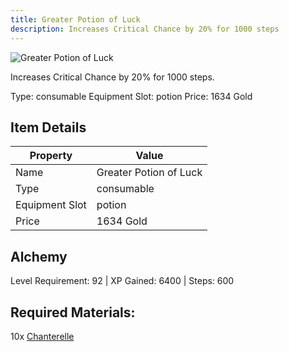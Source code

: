```yaml
---
title: Greater Potion of Luck
description: Increases Critical Chance by 20% for 1000 steps
---
```


<div className="flex items-start gap-6 mb-8">
  <div className="flex-shrink-0">
    <img src="/assets/resources/alchemy/greater_attack_potion.png" alt="Greater Potion of Luck" className="w-24 h-24 border rounded-lg" />
  </div>
  <div className="flex-1">
    <div className="space-y-2">
      <p className="text-lg text-muted-foreground">Increases Critical Chance by 20% for 1000 steps.</p>
      <div className="flex flex-wrap gap-4 text-sm">
        <span className="px-2 py-1 bg-green-100 dark:bg-green-900 rounded-md">
          Type: consumable
        </span>
        <span className="px-2 py-1 bg-purple-100 dark:bg-purple-900 rounded-md">
          Equipment Slot: potion
        </span>
        <span className="px-2 py-1 bg-yellow-100 dark:bg-yellow-900 rounded-md">
          Price: 1634 Gold
        </span>
      </div>
    </div>
  </div>
</div>

## Item Details
| Property | Value |
|----------|-------|
| Name | Greater Potion of Luck |
| Type | consumable |
| Equipment Slot | potion |
| Price | 1634 Gold |

## Alchemy
Level Requirement: 92 | XP Gained: 6400 | Steps: 600

## Required Materials:
10x [Chanterelle](/docs/resources/individual/chanterelle)

